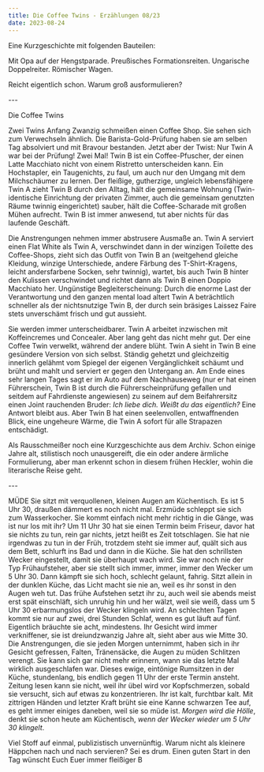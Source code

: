 ```yaml
---
title: Die Coffee Twins - Erzählungen 08/23
date: 2023-08-24
---
```

Eine Kurzgeschichte mit folgenden Bauteilen: 

Mit Opa auf der Hengstparade.
Preußisches Formationsreiten.
Ungarische Doppelreiter.
Römischer Wagen.

Reicht eigentlich schon. Warum groß ausformulieren?

\---

Die Coffee Twins

Zwei Twins Anfang Zwanzig schmeißen einen Coffee Shop. Sie sehen sich zum Verwechseln ähnlich. Die Barista-Gold-Prüfung haben sie am selben Tag absolviert und mit Bravour bestanden. Jetzt aber der Twist: Nur Twin A war bei der Prüfung! Zwei Mal! Twin B ist ein Coffee-Pfuscher, der einen Latte Macchiato nicht von einem Ristretto unterscheiden kann. Ein Hochstapler, ein Taugenichts, zu faul, um auch nur den Umgang mit dem Milchschäumer zu lernen. Der fleißige, gutherzige, ungleich lebensfähigere Twin A zieht Twin B durch den Alltag, hält die gemeinsame Wohnung (Twin-identische Einrichtung der privaten Zimmer, auch die gemeinsam genutzten Räume twinnig eingerichtet) sauber, hält die Coffee-Scharade mit großen Mühen aufrecht. Twin B ist immer anwesend, tut aber nichts für das laufende Geschäft. 

Die Anstrengungen nehmen immer abstrusere Ausmaße an. Twin A serviert einen Flat White als Twin A, verschwindet dann in der winzigen Toilette des Coffee-Shops, zieht sich das Outfit von Twin B an (weitgehend gleiche Kleidung, winzige Unterschiede, andere Färbung des T-Shirt-Kragens, leicht andersfarbene Socken, sehr twinnig), wartet, bis auch Twin B hinter den Kulissen verschwindet und richtet dann als Twin B einen Doppio Macchiato her. Ungünstige Begleiterscheinung: Durch die enorme Last der Verantwortung und den ganzen mental load altert Twin A beträchtlich schneller als der nichtsnutzige Twin B, der durch sein bräsiges Laissez Faire stets unverschämt frisch und gut aussieht. 


Sie werden immer unterscheidbarer. Twin A arbeitet inzwischen mit Koffeincremes und Concealer. Aber lang geht das nicht mehr gut. Der eine Coffee Twin verwelkt, während der andere blüht. Twin A sieht in Twin B eine gesündere Version von sich selbst. Ständig gehetzt und gleichzeitig innerlich gelähmt vom Spiegel der eigenen Vergänglichkeit schäumt und brüht und mahlt und serviert er gegen den Untergang an. Am Ende eines sehr langen Tages sagt er im Auto auf dem Nachhauseweg (nur er hat einen Führerschein, Twin B ist durch die Führerscheinprüfung gefallen und seitdem auf Fahrdienste angewiesen) zu seinem auf dem Beifahrersitz einen Joint rauchenden Bruder: *Ich liebe dich. Weißt du das eigentlich?* Eine Antwort bleibt aus. Aber Twin B hat einen seelenvollen, entwaffnenden Blick, eine ungeheure Wärme, die Twin A sofort für alle Strapazen entschädigt.

Als Rausschmeißer noch eine Kurzgeschichte aus dem Archiv. Schon einige Jahre alt, stilistisch noch unausgereift, die ein oder andere ärmliche Formulierung, aber man erkennt schon in diesem frühen Heckler, wohin die literarische Reise geht. 

\---

MÜDE
Sie sitzt mit verquollenen, kleinen Augen am Küchentisch. Es ist 5 Uhr 30, draußen dämmert es noch nicht mal. Erzmüde schleppt sie sich zum Wasserkocher. Sie kommt einfach nicht mehr richtig in die Gänge, was ist nur los mit ihr? Um 11 Uhr 30 hat sie einen Termin beim Friseur, davor hat sie nichts zu tun, rein gar nichts, jetzt heißt es Zeit totschlagen. Sie hat nie irgendwas zu tun in der Früh, trotzdem steht sie immer auf, quält sich aus dem Bett, schlurft ins Bad und dann in die Küche. Sie hat den schrillsten Wecker eingestellt, damit sie überhaupt wach wird. Sie war noch nie der Typ Frühaufsteher, aber sie stellt sich immer, immer, immer den Wecker um 5 Uhr 30. Dann kämpft sie sich hoch, schlecht gelaunt, fahrig. Sitzt allein in der dunklen Küche, das Licht macht sie nie an, weil es ihr sonst in den Augen weh tut. Das frühe Aufstehen setzt ihr zu, auch weil sie abends meist erst spät einschläft, sich unruhig hin und her wälzt, weil sie weiß, dass um 5 Uhr 30 erbarmungslos der Wecker klingeln wird. An schlechten Tagen kommt sie nur auf zwei, drei Stunden Schlaf, wenn es gut läuft auf fünf. Eigentlich bräuchte sie acht, mindestens. Ihr Gesicht wird immer verkniffener, sie ist dreiundzwanzig Jahre alt, sieht aber aus wie Mitte 30. Die Anstrengungen, die sie jeden Morgen unternimmt, haben sich in ihr Gesicht gefressen, Falten, Tränensäcke, die Augen zu müden Schlitzen verengt. Sie kann sich gar nicht mehr erinnern, wann sie das letzte Mal wirklich ausgeschlafen war. Dieses ewige, eintönige Rumsitzen in der Küche, stundenlang, bis endlich gegen 11 Uhr der erste Termin ansteht. Zeitung lesen kann sie nicht, weil ihr übel wird vor Kopfschmerzen, sobald sie versucht, sich auf etwas zu konzentrieren. Ihr ist kalt, furchtbar kalt. Mit zittrigen Händen und letzter Kraft brüht sie eine Kanne schwarzen Tee auf, es geht immer einiges daneben, weil sie so müde ist. *Morgen wird die Hölle*, denkt sie schon heute am Küchentisch, *wenn der Wecker wieder um 5 Uhr 30 klingelt*.

Viel Stoff auf einmal, publizistisch unvernünftig. Warum nicht als kleinere Häppchen nach und nach servieren? Sei es drum. Einen guten Start in den Tag wünscht Euch Euer immer fleißiger B
